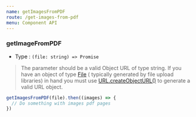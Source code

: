 ```yaml
---
name: getImagesFromPDF
route: /get-images-from-pdf
menu: Component API
---
```


### getImageFromPDF

- Type : `(file: string) => Promise`

> The parameter should be a valid Object URL of type string. If you have an object of type [File](https://developer.mozilla.org/fr/docs/Web/API/File) ( typically generated by file upload libraries) in hand you must use [URL.createObjectURL()](https://developer.mozilla.org/fr/docs/Web/API/URL/createObjectURL) to generate a valid URL object.

```javascript
getImagesFromPDF(file).then((images) => {
  // Do something with images pdf pages
})
```

